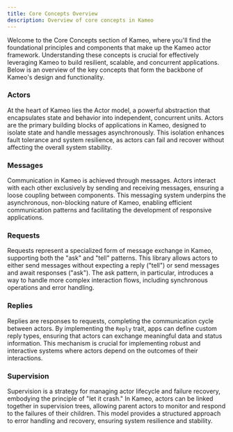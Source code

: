 ```yaml
---
title: Core Concepts Overview
description: Overview of core concepts in Kameo
---
```


Welcome to the Core Concepts section of Kameo, where you'll find the foundational principles and components that make up the Kameo actor framework. Understanding these concepts is crucial for effectively leveraging Kameo to build resilient, scalable, and concurrent applications. Below is an overview of the key concepts that form the backbone of Kameo's design and functionality.

### Actors

At the heart of Kameo lies the Actor model, a powerful abstraction that encapsulates state and behavior into independent, concurrent units. Actors are the primary building blocks of applications in Kameo, designed to isolate state and handle messages asynchronously. This isolation enhances fault tolerance and system resilience, as actors can fail and recover without affecting the overall system stability.

### Messages

Communication in Kameo is achieved through messages. Actors interact with each other exclusively by sending and receiving messages, ensuring a loose coupling between components. This messaging system underpins the asynchronous, non-blocking nature of Kameo, enabling efficient communication patterns and facilitating the development of responsive applications.

### Requests

Requests represent a specialized form of message exchange in Kameo, supporting both the "ask" and "tell" patterns. This library allows actors to either send messages without expecting a reply ("tell") or send messages and await responses ("ask"). The ask pattern, in particular, introduces a way to handle more complex interaction flows, including synchronous operations and error handling.

### Replies

Replies are responses to requests, completing the communication cycle between actors. By implementing the `Reply` trait, apps can define custom reply types, ensuring that actors can exchange meaningful data and status information. This mechanism is crucial for implementing robust and interactive systems where actors depend on the outcomes of their interactions.

### Supervision

Supervision is a strategy for managing actor lifecycle and failure recovery, embodying the principle of "let it crash." In Kameo, actors can be linked together in supervision trees, allowing parent actors to monitor and respond to the failures of their children. This model provides a structured approach to error handling and recovery, ensuring system resilience and stability.
